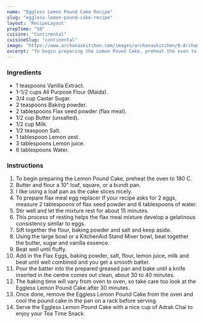 ---
name: "Eggless Lemon Pound Cake Recipe"
slug: "eggless-lemon-pound-cake-recipe"
layout: 'RecipeLayout'
prepTime: "50"
cuisine: "Continental"
cuisineSlug: "continental"
image: "https://www.archanaskitchen.com/images/archanaskitchen/0-Archanas-Kitchen-Recipes/2019/Eggless_Lemon_Pound_Cake_Recipe_3_1600.jpg"
excerpt: "To begin preparing the Lemon Pound Cake, preheat the oven to 180 C"
---

### Ingredients

- 1 teaspoons Vanilla Extract.
- 1-1/2 cups All Purpose Flour (Maida).
- 3/4 cup Caster Sugar.
- 2 teaspoons Baking powder.
- 2 tablespoons Flax seed powder (flax meal).
- 1/2 cup Butter (unsalted).
- 1/2 cup Milk.
- 1/2 teaspoon Salt.
- 1 tablespoon Lemon zest.
- 3 tablespoons Lemon juice.
- 6 tablespoons Water.

### Instructions

1. To begin preparing the Lemon Pound Cake, preheat the oven to 180 C.
1. Butter and flour a 10" loaf, square, or a bundt pan.
1. I like using a loaf pan as the cake slices nicely.
1. To prepare flax meal egg replacer If your recipe asks for 2 eggs, measure 2 tablespoons of flax seed powder and 6 tablespoons of water.
1. Stir well and let the mixture rest for about 15 minutes.
1. This process of resting helps the flax meal mixture develop a gelatinous consistency similar to eggs.
1. Sift together the flour, baking powder and salt and keep aside.
1. Using the large bowl or a KitchenAid Stand Mixer bowl, beat together the butter, sugar and vanilla essence.
1. Beat well until fluffy.
1. Add in the Flax Eggs, baking powder, salt, flour, lemon juice, milk and beat until well combined and you get a smooth batter.
1. Pour the batter into the prepared greased pan and bake until a knife inserted in the centre comes out clean, about 30 to 40 minutes.
1. The baking time will vary from oven to oven, so take care too look at the Eggless Lemon Pound Cake after 30 minutes.
1. Once done, remove the Eggless Lemon Pound Cake from the oven and cool the pound cake in the pan on a rack before serving.
1. Serve the Eggless Lemon Pound Cake with a nice cup of Adrak Chai to enjoy your Tea Time Snack.
